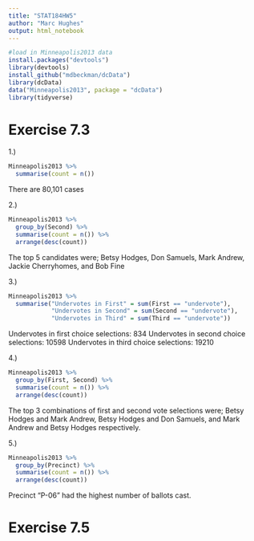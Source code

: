 ```yaml
---
title: "STAT184HW5"
author: "Marc Hughes"
output: html_notebook
---
```



```r
#load in Minneapolis2013 data 
install.packages("devtools")
library(devtools)
install_github("mdbeckman/dcData")
library(dcData)
data("Minneapolis2013", package = "dcData")
library(tidyverse)
```


# Exercise 7.3

1.) 
```r
Minneapolis2013 %>%
  summarise(count = n())
```

There are 80,101 cases

2.) 
```r
Minneapolis2013 %>%
  group_by(Second) %>%
  summarise(count = n()) %>%
  arrange(desc(count))
```

The top 5 candidates were; Betsy Hodges, Don Samuels, Mark Andrew, Jackie Cherryhomes, and Bob Fine

3.)

```r
Minneapolis2013 %>%
  summarise("Undervotes in First" = sum(First == "undervote"),
            "Undervotes in Second" = sum(Second == "undervote"),
            "Undervotes in Third" = sum(Third == "undervote"))
```

Undervotes in first choice selections: 834
Undervotes in second choice selections: 10598
Undervotes in third choice selections: 19210

4.)

```r
Minneapolis2013 %>%
  group_by(First, Second) %>%
  summarise(count = n()) %>%
  arrange(desc(count))
```

The top 3 combinations of first and second vote selections were; Betsy Hodges and Mark Andrew, Betsy Hodges and Don Samuels, and Mark Andrew and Betsy Hodges respectively.

5.)

```r
Minneapolis2013 %>%
  group_by(Precinct) %>%
  summarise(count = n()) %>%
  arrange(desc(count))
```

Precinct "P-06" had the highest number of ballots cast.

# Exercise 7.5
